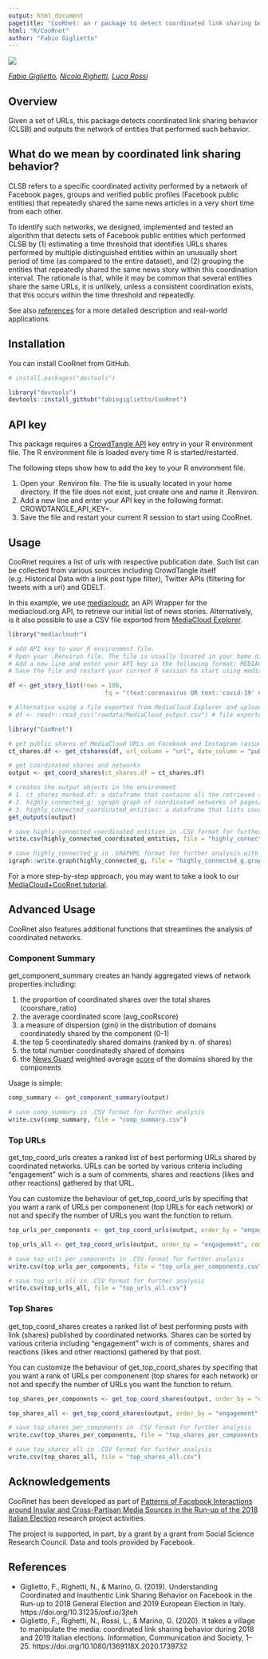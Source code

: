 ```yaml
---
output: html_document
pagetitle: "CooRnet: an r package to detect coordinated link sharing behaviour"
html: "R/CooRnet"
author: "Fabio Giglietto"
---
```

<head>
<!-- Global site tag (gtag.js) - Google Analytics -->
<script async src="https://www.googletagmanager.com/gtag/js?id=UA-106971-17"></script>
<script>
  window.dataLayer = window.dataLayer || [];
  function gtag(){dataLayer.push(arguments);}
  gtag('js', new Date());

  gtag('config', 'UA-106971-17');
</script>
</head>
<div style="margin-top:15px;">
![](https://docs.google.com/drawings/d/e/2PACX-1vQ8V_WGl9RZ7rYzWA6sfXhbODgsZv4UwJGgS3sgoE3b_wXLh-3zJYRWtHwLyXveLZkmSW7C1iZAqC6w/pub?w=414&h=113)

*[Fabio Giglietto](https://twitter.com/fabiogiglietto), [Nicola Righetti](https://github.com/nicolarighetti), [Luca Rossi](https://github.com/lrossi79)*

## Overview
Given a set of URLs, this package detects coordinated link sharing behavior (CLSB) and outputs the network of entities that performed such behavior.

## What do we mean by coordinated link sharing behavior?
CLSB refers to a specific coordinated activity performed by a network of Facebook pages, groups and verified public profiles (Facebook public entities) that repeatedly shared the same news articles in a very short time from each other.

To identify such networks, we designed, implemented and tested an algorithm that detects sets of Facebook public entities which performed CLSB by (1) estimating a time threshold that identifies URLs shares performed by multiple distinguished entities within an unusually short period of time (as compared to the entire dataset), and (2) grouping the entities that repeatedly shared the same news story within this coordination interval. The rationale is that, while it may be common that several entities share the same URLs, it is unlikely, unless a consistent coordination exists, that this occurs within the time threshold and repeatedly.

See also <A HREF="#References">references</A> for a more detailed description and real-world applications.

## Installation
You can install CooRnet from GitHub.

``` r
# install.packages("devtools")

library("devtools")
devtools::install_github("fabiogiglietto/CooRnet")
```

## API key
This package requires a <A HREF="https://github.com/CrowdTangle/API">CrowdTangle API</A> key entry in your R environment file. The R environment file is loaded every time R is started/restarted.

The following steps show how to add the key to your R environment file.

1) Open your .Renviron file. The file is usually located in your home directory. If the file does not exist, just create one and name it .Renviron.
2) Add a new line and enter your API key in the following format: CROWDTANGLE_API_KEY=<YOUR_API_KEY>.
3) Save the file and restart your current R session to start using CooRnet.

## Usage
CooRnet requires a list of urls with respective publication date. Such list can be collected from various sources including CrowdTangle itself (e.g. Historical Data with a link post type filter), Twitter APIs (filtering for tweets with a url) and GDELT.

In this example, we use <A HREF="https://github.com/jandix/mediacloudr">mediacloudr</A>, an API Wrapper for the mediacloud.org API, to retrieve our initial list of news stories. Alternatively, is it also possible to use a CSV file exported from <A HREF="https://explorer.mediacloud.org/#/home">MediaCloud Explorer</A>.

``` r
library("mediacloudr")

# add API key to your R environment file.
# Open your .Renviron file. The file is usually located in your home directory. If the file does not exist, just create one and name it .Renviron.
# Add a new line and enter your API key in the following format: MEDIACLOUD_API_KEY=<YOUR_API_KEY>.
# Save the file and restart your current R session to start using mediacloudr.

df <- get_story_list(rows = 100,
                           fq = "(text:coronavirus OR text:'covid-19' OR text:'SARS-CoV-2') AND (tags_id_media:186572515 OR tags_id_media:186572435 OR tags_id_media:186572516 OR tags_id_media:162546808 OR tags_id_media:162546809) AND publish_date:[2020-03-02T00:00:00.000Z TO 2020-04-03T00:00:00.000Z]")

# Alternative using a file exported from MediaCloud Explorer and uploaded into r
# df <- readr::read_csv("rawdata/MediaCloud_output.csv") # file exported from MediaCloud

library("CooRnet")

# get public shares of MediaCloud URLs on Facebook and Instagram (assumes a valid CROWDTANGLE_API_KEY in Env).
ct_shares.df <- get_ctshares(df, url_column = "url", date_column = "publish_date", platforms = "facebook,instagram", sleep_time = 1, nmax = 100, clean_urls = TRUE)

# get coordinated shares and networks
output <- get_coord_shares(ct_shares.df = ct_shares.df)

# creates the output objects in the environment
# 1. ct_shares_marked.df: a dataframe that contains all the retrieved social media shares plus an extra boolean variable (is_coordinated) that identify if the shares was coordinated.
# 2. highly_connected_g: igraph graph of coordinated networks of pages/groups/accounts
# 3. highly_connected_coordinated_entities: a dataframe that lists coordinated entities and corresponding component
get_outputs(output)

# save highly_connected_coordinated_entities in .CSV format for further analysis
write.csv(highly_connected_coordinated_entities, file = "highly_connected_coordinated_entities.csv")

# save highly_connected_g in .GRAPHML format for further analysis with Gephi or similar softwares
igraph::write.graph(highly_connected_g, file = "highly_connected_g.graphml")

```

For a more step-by-step approach, you may want to take a look to our <A HREF="https://fabiogiglietto.github.io/CooRnet/TUTORIAL.html">MediaCloud+CooRnet tutorial</A>.

## Advanced Usage
CooRnet also features additional functions that streamlines the analysis of coordinated networks.

### Component Summary
get_component_summary creates an handy aggregated views of network properties including:

1) the proportion of coordinated shares over the total shares (coorshare_ratio)
2) the average coordinated score (avg_cooRscore)
3) a measure of dispersion (gini) in the distribution of domains coordinatedly shared by the component (0-1)
4) the top 5 coordinatedly shared domains (ranked by n. of shares)
5) the total number coordinatedly shared of domains
6) the [News Guard](https://www.newsguardtech.com/) weighted average [score](https://www.newsguardtech.com/ratings/rating-process-criteria/) of the domains shared by the components

Usage is simple:

``` r
comp_summary <- get_component_summary(output)

# save comp_summary in .CSV format for further analysis
write.csv(comp_summary, file = "comp_summary.csv")

```

### Top URLs
get_top_coord_urls creates a ranked list of best performing URLs shared by coordinated networks. URLs can be sorted by various criteria including "engagement" wich is a sum of comments, shares and reactions (likes and other reactions) gathered by that URL.

You can customize the behaviour of get_top_coord_urls by specifing that you want a rank of URLs per componenent (top URLs for each network) or not and specify the number of URLs you want the function to return.

``` r
top_urls_per_components <- get_top_coord_urls(output, order_by = "engagement", component = TRUE, top = 10)

top_urls_all <- get_top_coord_urls(output, order_by = "engagement", component = FALSE, top = 10)

# save top_urls_per_components in .CSV format for further analysis
write.csv(top_urls_per_components, file = "top_urls_per_components.csv")

# save top_urls_all in .CSV format for further analysis
write.csv(top_urls_all, file = "top_urls_all.csv")

```

### Top Shares
get_top_coord_shares creates a ranked list of best performing posts with link (shares) published by coordinated networks. Shares can be sorted by various criteria including "engagement" wich is of comments, shares and reactions (likes and other reactions) gathered by that post.

You can customize the behaviour of get_top_coord_shares by specifing that you want a rank of URLs per componenent (top shares for each network) or not and specify the number of URLs you want the function to return.

``` r
top_shares_per_components <- get_top_coord_shares(output, order_by = "engagement", component = TRUE, top = 10)

top_shares_all <- get_top_coord_shares(output, order_by = "engagement", component = FALSE, top = 10)

# save top_shares_per_components in .CSV format for further analysis
write.csv(top_shares_per_components, file = "top_shares_per_components.csv")

# save top_shares_all in .CSV format for further analysis
write.csv(top_shares_all, file = "top_shares_all.csv")

```

## Acknowledgements

CooRnet has been developed as part of [Patterns of Facebook Interactions around Insular and Cross-Partisan Media Sources in the Run-up of the 2018 Italian Election](https://sites.google.com/uniurb.it/mine/home) research project activities. 

The project is supported, in part, by a grant by a grant from Social Science Research Council. Data and tools provided by Facebook.

## References

 - Giglietto, F., Righetti, N., & Marino, G. (2019). Understanding
   Coordinated and Inauthentic Link Sharing Behavior on Facebook in the
   Run-up to 2018 General Election and 2019 European Election in Italy.
   https://doi.org/10.31235/osf.io/3jteh
 - Giglietto, F., Righetti, N., Rossi, L., & Marino, G. (2020). It takes
   a village to manipulate the media: coordinated link sharing behavior   during 2018 and 2019 Italian elections. Information, Communication   and Society, 1–25. https://doi.org/10.1080/1369118X.2020.1739732
